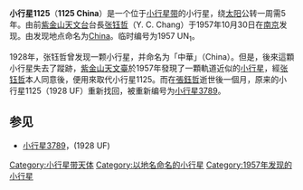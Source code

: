 {{Infobox Planet
| minorplanet = yes
| bgcolour = #FFFFC0
| name = 1125 China <ref name="a">{{cite web | title="JPL Small-Body Database Browser" | url=http://ssd.jpl.nasa.gov/sbdb.cgi?sstr=1125 | accessdate=2007-10-17 | archive-date=2021-07-23 | archive-url=https://web.archive.org/web/20210723225329/https://ssd.jpl.nasa.gov/sbdb.cgi?sstr=1125 | dead-url=no }}</ref>
| discovery = yes
| discoverer = [[張鈺哲|張鈺哲]]
| discovered = 1957年10月30日
| epoch = Orbital Elements at Epoch 2454400.5 (2007-Oct-27.0) TDB
| aphelion = 3.8075925[[天文单位|AU]]
| perihelion = 2.4506471AU
| semimajor = 3.1291198AU
| eccentricity = 0.2168254
| period = 2021.7698562 days<br />5.54 years
| inclination = 3.04107 °
| asc_node = 97.19669 °
| mean_anomaly = 292.73324 °
| arg_peri = 11.48629 °
| physical_characteristics = yes| abs_magnitude = 11.2 mag
}}
'''小行星1125'''（'''1125 China'''）是一个位于[[小行星带|小行星带]]的小行星，绕[[太阳|太阳]]公转一周需5年。由前[[紫金山天文台|紫金山天文台]]台長[[张钰哲|张钰哲]]（Y. C. Chang）于1957年10月30日在[[南京|南京]]发现。由发现地点命名为[[中國|China]]。临时编号为1957 UN<sub>1</sub>。

1928年，张钰哲曾发现一颗小行星，并命名为「中華」（China）。但是，後來這顆小行星失去了蹤跡，[[紫金山天文臺|紫金山天文臺]]於1957年發現了一顆軌道近似的[[小行星|小行星]]，經[[张钰哲|张钰哲]]本人同意後，便用來取代小行星1125。而在[[張鈺哲|張鈺哲]]逝世後一個月，原来的小行星1125（1928 UF）重新找回，被重新编号为[[小行星3789|小行星3789]]。

== 参见 ==

{{reflist}}
* [[小行星3789|小行星3789]]，(1928 UF)
{{beltasteroid-stub}}
{{Minor Planet Number|(1124)[[小行星1124|小行星1124]]|(1126)[[小行星1126|小行星1126]]}}
[[Category:小行星带天体|Category:小行星带天体]]
[[Category:以地名命名的小行星|Category:以地名命名的小行星]]
[[Category:1957年发现的小行星|Category:1957年发现的小行星]]